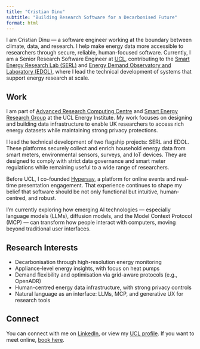 ```yaml
---
title: "Cristian Dinu"
subtitle: "Building Research Software for a Decarbonised Future"
format: html
---
```


I am Cristian Dinu — a software engineer working at the boundary between climate, data, and research. I help make energy data more accessible to researchers through secure, reliable, human-focused software. Currently, I am a Senior Research Software Engineer at [UCL](https://www.ucl.ac.uk), contributing to the [Smart Energy Research Lab (SERL)](https://serl.ac.uk) and [Energy Demand Observatory and Laboratory (EDOL)](https://edol.ac.uk), where I lead the technical development of systems that support energy research at scale.

## Work

I am part of [Advanced Research Computing Centre](https://www.ucl.ac.uk/advanced-research-computing/) and [Smart Energy Research Group](https://www.linkedin.com/company/ucl-smart-energy-research-group/) at the UCL Energy Institute. My work focuses on designing and building data infrastructure to enable UK researchers to access rich energy datasets while maintaining strong privacy protections.

I lead the technical development of two flagship projects: SERL and EDOL. These platforms securely collect and enrich household energy data from smart meters, environmental sensors, surveys, and IoT devices. They are designed to comply with strict data governance and smart meter regulations while remaining useful to a wide range of researchers.

Before UCL, I co-founded [Hypersay](https://hypersay.com), a platform for online events and real-time presentation engagement. That experience continues to shape my belief that software should be not only functional but intuitive, human-centred, and robust.

I'm currently exploring how emerging AI technologies — especially language models (LLMs), diffusion models, and the Model Context Protocol (MCP) — can transform how people interact with computers, moving beyond traditional user interfaces.

## Research Interests

- Decarbonisation through high-resolution energy monitoring
- Appliance-level energy insights, with focus on heat pumps
- Demand flexibility and optimisation via grid-aware protocols (e.g., OpenADR)
- Human-centred energy data infrastructure, with strong privacy controls
- Natural language as an interface: LLMs, MCP, and generative UX for research tools

## Connect

You can connect with me on [LinkedIn](https://linkedin.com/in/cdinu), or view my [UCL profile](https://profiles.ucl.ac.uk/69550-cristian-dinu). If you want to meet online, [book here](https://outlook.office.com/bookwithme/user/51ab13ffeaa1421c862387ecad39b1db@ucl.ac.uk?anonymous&ismsaljsauthenabled&ep=plink).
